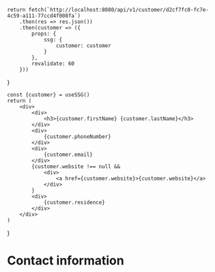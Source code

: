 
    return fetch(`http://localhost:8080/api/v1/customer/d2cf7fc0-fc7e-4c59-a111-77ccd4f008fa`)
        .then(res => res.json())
        .then(customer => ({
            props: {
                ssg: {
                    customer: customer
                }
            },
            revalidate: 60
        }))
}

    const {customer} = useSSG()
    return (
        <div>
            <div>
                <h3>{customer.firstName} {customer.lastName}</h3>
            </div>
            <div>
                {customer.phoneNumber}
            </div>
            <div>
                {customer.email}
            </div>
            {customer.website !== null &&
                <div>
                    <a href={customer.website}>{customer.website}</a>
                </div>
            }
            <div>
                {customer.residence}
            </div>
        </div>
    )
}

# Contact information

<ContactInformation />